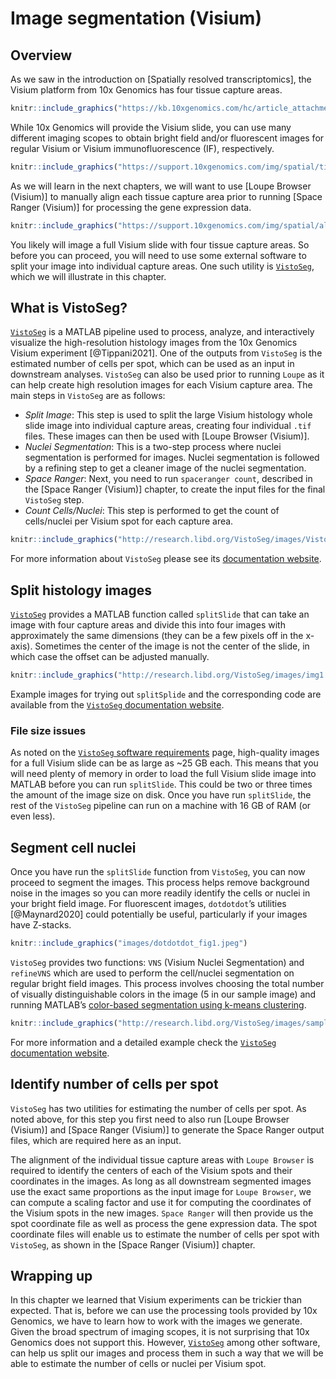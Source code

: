 # Image segmentation (Visium)


## Overview

As we saw in the introduction on [Spatially resolved transcriptomics], the Visium platform from 10x Genomics has four tissue capture areas. 

```r
knitr::include_graphics("https://kb.10xgenomics.com/hc/article_attachments/360042142472/Picture1.png")
```

While 10x Genomics will provide the Visium slide, you can use many different imaging scopes to obtain bright field and/or fluorescent images for regular Visium or Visium immunofluorescence (IF), respectively.

```r
knitr::include_graphics("https://support.10xgenomics.com/img/spatial/tissue_lowres_image_brightfield.png")
```

As we will learn in the next chapters, we will want to use [Loupe Browser (Visium)] to manually align each tissue capture area prior to running [Space Ranger (Visium)] for processing the gene expression data.

```r
knitr::include_graphics("https://support.10xgenomics.com/img/spatial/aligned_fiducials.jpg")
```

You likely will image a full Visium slide with four tissue capture areas. So before you can proceed, you will need to use some external software to split your image into individual capture areas. One such utility is [`VistoSeg`](http://research.libd.org/VistoSeg/), which we will illustrate in this chapter.


## What is VistoSeg?

[`VistoSeg`](http://research.libd.org/VistoSeg/) is a MATLAB pipeline used to process, analyze, and interactively visualize the high-resolution histology images from the 10x Genomics Visium experiment [@Tippani2021]. One of the outputs from `VistoSeg` is the estimated number of cells per spot, which can be used as an input in downstream analyses. `VistoSeg` can also be used prior to running `Loupe` as it can help create high resolution images for each Visium capture area. The main steps in `VistoSeg` are as follows:

- *Split Image*: This step is used to split the large Visium histology whole slide image into individual capture areas, creating four individual `.tif` files. These images can then be used with [Loupe Browser (Visium)].
- *Nuclei Segmentation*: This is a two-step process where nuclei segmentation is performed for images. Nuclei segmentation is followed by a refining step to get a cleaner image of the nuclei segmentation.
- *Space Ranger*: Next, you need to run `spaceranger count`, described in the [Space Ranger (Visium)] chapter, to create the input files for the final `VistoSeg` step.
- *Count Cells/Nuclei*: This step is performed to get the count of cells/nuclei per Visium spot for each capture area.

```r
knitr::include_graphics("http://research.libd.org/VistoSeg/images/VistoSeg.png")
```

For more information about `VistoSeg` please see its [documentation website](http://research.libd.org/VistoSeg/).


## Split histology images

[`VistoSeg`](http://research.libd.org/VistoSeg/) provides a MATLAB function called `splitSlide` that can take an image with four capture areas and divide this into four images with approximately the same dimensions (they can be a few pixels off in the x-axis). Sometimes the center of the image is not the center of the slide, in which case the offset can be adjusted manually.

```r
knitr::include_graphics("http://research.libd.org/VistoSeg/images/img1.png")
```

Example images for trying out `splitSplide` and the corresponding code are available from the [`VistoSeg` documentation website](http://research.libd.org/VistoSeg/step-1-split-visium-histology-whole-slide-image-into-individual-capture-area-images.html).


### File size issues

As noted on the [`VistoSeg` software requirements](http://research.libd.org/VistoSeg/index.html#software-requirements) page, high-quality images for a full Visium slide can be as large as ~25 GB each. This means that you will need plenty of memory in order to load the full Visium slide image into MATLAB before you can run `splitSlide`. This could be two or three times the amount of the image size on disk. Once you have run `splitSlide`, the rest of the `VistoSeg` pipeline can run on a machine with 16 GB of RAM (or even less).


## Segment cell nuclei

Once you have run the `splitSlide` function from `VistoSeg`, you can now proceed to segment the images. This process helps remove background noise in the images so you can more readily identify the cells or nuclei in your bright field image. For fluorescent images, `dotdotdot`'s utilities [@Maynard2020] could potentially be useful, particularly if your images have Z-stacks. 

```r
knitr::include_graphics("images/dotdotdot_fig1.jpeg")
```

`VistoSeg` provides two functions: `VNS` (Visium Nuclei Segmentation) and `refineVNS` which are used to perform the cell/nuclei segmentation on regular bright field images. This process involves choosing the total number of visually distinguishable colors in the image (5 in our sample image) and running MATLAB's [color-based segmentation using k-means clustering](https://www.mathworks.com/help/images/color-based-segmentation-using-k-means-clustering.html).

```r
knitr::include_graphics("http://research.libd.org/VistoSeg/images/sampleimage_index3.png")
```

For more information and a detailed example check the [`VistoSeg` documentation website](http://research.libd.org/VistoSeg/step-1-split-visium-histology-whole-slide-image-into-individual-capture-area-images.html).


## Identify number of cells per spot

`VistoSeg` has two utilities for estimating the number of cells per spot. As noted above, for this step you first need to also run [Loupe Browser (Visium)] and [Space Ranger (Visium)] to generate the Space Ranger output files, which are required here as an input.

The alignment of the individual tissue capture areas with `Loupe Browser` is required to identify the centers of each of the Visium spots and their coordinates in the images. As long as all downstream segmented images use the exact same proportions as the input image for `Loupe Browser`, we can compute a scaling factor and use it for computing the coordinates of the Visium spots in the new images. `Space Ranger` will then provide us the spot coordinate file as well as process the gene expression data. The spot coordinate files will enable us to estimate the number of cells per spot with `VistoSeg`, as shown in the [Space Ranger (Visium)] chapter.


## Wrapping up

In this chapter we learned that Visium experiments can be trickier than expected. That is, before we can use the processing tools provided by 10x Genomics, we have to learn how to work with the images we generate. Given the broad spectrum of imaging scopes, it is not surprising that 10x Genomics does not support this. However, [`VistoSeg`](http://research.libd.org/VistoSeg/) among other software, can help us split our images and process them in such a way that we will be able to estimate the number of cells or nuclei per Visium spot. 
